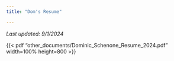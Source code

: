 ```yaml
---
title: "Dom's Resume"

---
```


_Last updated: 9/1/2024_

{{< pdf "other_documents/Dominic_Schenone_Resume_2024.pdf" width=100% height=800 >}}